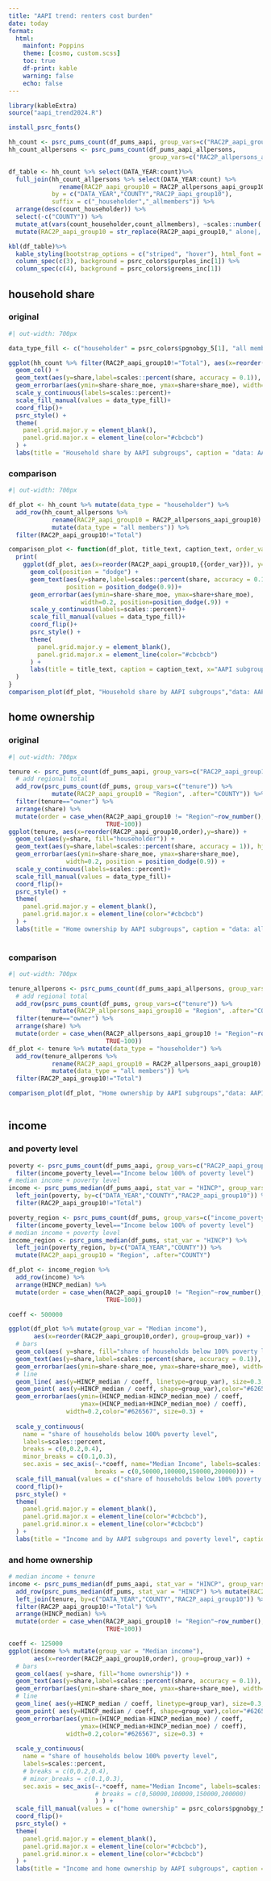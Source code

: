 ```yaml
---
title: "AAPI trend: renters cost burden"
date: today
format: 
  html:
    mainfont: Poppins
    theme: [cosmo, custom.scss]
    toc: true
    df-print: kable
    warning: false
    echo: false
---
```


```r
library(kableExtra)
source("aapi_trend2024.R")

install_psrc_fonts()
```

```r
hh_count <- psrc_pums_count(df_pums_aapi, group_vars=c("RAC2P_aapi_group10"))
hh_count_allpersons <- psrc_pums_count(df_pums_aapi_allpersons,
                                       group_vars=c("RAC2P_allpersons_aapi_group10"))

df_table <- hh_count %>% select(DATA_YEAR:count)%>%
  full_join(hh_count_allpersons %>% select(DATA_YEAR:count) %>% 
              rename(RAC2P_aapi_group10 = RAC2P_allpersons_aapi_group10),
            by = c("DATA_YEAR","COUNTY","RAC2P_aapi_group10"), 
            suffix = c("_householder","_allmembers")) %>%
  arrange(desc(count_householder)) %>%
  select(-c("COUNTY")) %>%
  mutate_at(vars(count_householder,count_allmembers), ~scales::number(., accuracy=100, big.mark = ",")) %>%
  mutate(RAC2P_aapi_group10 = str_replace(RAC2P_aapi_group10," alone|, alone",""))

kbl(df_table)%>%
  kable_styling(bootstrap_options = c("striped", "hover"), html_font = "Poppins") %>%
  column_spec(c(3), background = psrc_colors$purples_inc[1]) %>%
  column_spec(c(4), background = psrc_colors$greens_inc[1])
```


## household share
:::{.panel-tabset}
### original
```r
#| out-width: 700px

data_type_fill <- c("householder" = psrc_colors$pgnobgy_5[1], "all members" = psrc_colors$pgnobgy_5[2])

ggplot(hh_count %>% filter(RAC2P_aapi_group10!="Total"), aes(x=reorder(RAC2P_aapi_group10,share), y=share, fill="householder")) +
  geom_col() +
  geom_text(aes(y=share,label=scales::percent(share, accuracy = 0.1)), hjust=-0.5)+
  geom_errorbar(aes(ymin=share-share_moe, ymax=share+share_moe), width=0.2) +
  scale_y_continuous(labels=scales::percent)+
  scale_fill_manual(values = data_type_fill)+
  coord_flip()+
  psrc_style() +
  theme(
    panel.grid.major.y = element_blank(),
    panel.grid.major.x = element_line(color="#cbcbcb")
  ) +
  labs(title = "Household share by AAPI subgroups", caption = "data: AAPI households by householder race", x="AAPI subgroups")
```
### comparison
```r
#| out-width: 700px

df_plot <- hh_count %>% mutate(data_type = "householder") %>%
  add_row(hh_count_allpersons %>%
            rename(RAC2P_aapi_group10 = RAC2P_allpersons_aapi_group10) %>% 
            mutate(data_type = "all members")) %>%
  filter(RAC2P_aapi_group10!="Total")

comparison_plot <- function(df_plot, title_text, caption_text, order_var = share){
  print(
    ggplot(df_plot, aes(x=reorder(RAC2P_aapi_group10,{{order_var}}), y=share, fill = data_type)) +
      geom_col(position = "dodge") +
      geom_text(aes(y=share,label=scales::percent(share, accuracy = 0.1)), hjust=-0.6, 
                position = position_dodge(0.9))+
      geom_errorbar(aes(ymin=share-share_moe, ymax=share+share_moe),
                    width=0.2, position=position_dodge(.9)) +
      scale_y_continuous(labels=scales::percent)+
      scale_fill_manual(values = data_type_fill)+
      coord_flip()+
      psrc_style() +
      theme(
        panel.grid.major.y = element_blank(),
        panel.grid.major.x = element_line(color="#cbcbcb")
      ) +
      labs(title = title_text, caption = caption_text, x="AAPI subgroups")
  )
}
comparison_plot(df_plot, "Household share by AAPI subgroups","data: AAPI households by householder race and by all members")

```
:::

## home ownership
:::{.panel-tabset}
### original
```r
#| out-width: 700px

tenure <- psrc_pums_count(df_pums_aapi, group_vars=c("RAC2P_aapi_group10","tenure")) %>%
  # add regional total
  add_row(psrc_pums_count(df_pums, group_vars=c("tenure")) %>%
            mutate(RAC2P_aapi_group10 = "Region", .after="COUNTY")) %>%
  filter(tenure=="owner") %>%
  arrange(share) %>%
  mutate(order = case_when(RAC2P_aapi_group10 != "Region"~row_number(),
                           TRUE~100))
ggplot(tenure, aes(x=reorder(RAC2P_aapi_group10,order),y=share)) +
  geom_col(aes(y=share, fill="householder")) +
  geom_text(aes(y=share,label=scales::percent(share, accuracy = 1)), hjust=1.6, color="white")+
  geom_errorbar(aes(ymin=share-share_moe, ymax=share+share_moe),
                width=0.2, position = position_dodge(0.9)) +
  scale_y_continuous(labels=scales::percent)+
  scale_fill_manual(values = data_type_fill)+
  coord_flip()+
  psrc_style() +
  theme(
    panel.grid.major.y = element_blank(),
    panel.grid.major.x = element_line(color="#cbcbcb")
  ) +
  labs(title = "Home ownership by AAPI subgroups", caption = "data: all households (for regional homeownership) and AAPI households by householder race", x="AAPI subgroups")
  
```

### comparison
```r
#| out-width: 700px

tenure_allperons <- psrc_pums_count(df_pums_aapi_allpersons, group_vars=c("RAC2P_allpersons_aapi_group10","tenure")) %>%
  # add regional total
  add_row(psrc_pums_count(df_pums, group_vars=c("tenure")) %>%
            mutate(RAC2P_allpersons_aapi_group10 = "Region", .after="COUNTY")) %>%
  filter(tenure=="owner") %>%
  arrange(share) %>%
  mutate(order = case_when(RAC2P_allpersons_aapi_group10 != "Region"~row_number(),
                           TRUE~100))
df_plot <- tenure %>% mutate(data_type = "householder") %>%
  add_row(tenure_allperons %>%
            rename(RAC2P_aapi_group10 = RAC2P_allpersons_aapi_group10) %>% 
            mutate(data_type = "all members")) %>%
  filter(RAC2P_aapi_group10!="Total")

comparison_plot(df_plot, "Home ownership by AAPI subgroups","data: AAPI households by householder race and by all members",order)
  
```
:::

## income

:::{.panel-tabset}

### and poverty level
```r
poverty <- psrc_pums_count(df_pums_aapi, group_vars=c("RAC2P_aapi_group10","income_poverty_level")) %>%
  filter(income_poverty_level=="Income below 100% of poverty level")
# median income + poverty level
income <- psrc_pums_median(df_pums_aapi, stat_var = "HINCP", group_vars=c("RAC2P_aapi_group10")) %>%
  left_join(poverty, by=c("DATA_YEAR","COUNTY","RAC2P_aapi_group10")) %>%
  filter(RAC2P_aapi_group10!="Total")

poverty_region <- psrc_pums_count(df_pums, group_vars=c("income_poverty_level")) %>%
  filter(income_poverty_level=="Income below 100% of poverty level")
# median income + poverty level
income_region <- psrc_pums_median(df_pums, stat_var = "HINCP") %>%
  left_join(poverty_region, by=c("DATA_YEAR","COUNTY")) %>%
  mutate(RAC2P_aapi_group10 = "Region", .after="COUNTY") 

df_plot <- income_region %>%
  add_row(income) %>%
  arrange(HINCP_median) %>%
  mutate(order = case_when(RAC2P_aapi_group10 != "Region"~row_number(),
                           TRUE~100))

coeff <- 500000

ggplot(df_plot %>% mutate(group_var = "Median income"), 
       aes(x=reorder(RAC2P_aapi_group10,order), group=group_var)) +
  # bars
  geom_col(aes( y=share, fill="share of households below 100% poverty level")) +
  geom_text(aes(y=share,label=scales::percent(share, accuracy = 0.1)), hjust=1.1, color="white")+
  geom_errorbar(aes(ymin=share-share_moe, ymax=share+share_moe), width=0.2) +
  # line
  geom_line( aes(y=HINCP_median / coeff, linetype=group_var), size=0.3,color="#626567") +
  geom_point( aes(y=HINCP_median / coeff, shape=group_var),color="#626567")+
  geom_errorbar(aes(ymin=(HINCP_median-HINCP_median_moe) / coeff, 
                    ymax=(HINCP_median+HINCP_median_moe) / coeff), 
                width=0.2,color="#626567", size=0.3) +
  
  scale_y_continuous(
    name = "share of households below 100% poverty level",
    labels=scales::percent,
    breaks = c(0,0.2,0.4), 
    minor_breaks = c(0.1,0.3),
    sec.axis = sec_axis(~.*coeff, name="Median Income", labels=scales::label_comma(),
                        breaks = c(0,50000,100000,150000,200000))) + 
  scale_fill_manual(values = c("share of households below 100% poverty level" = psrc_colors$pgnobgy_5[1]))+
  coord_flip()+
  psrc_style() +
  theme(
    panel.grid.major.y = element_blank(),
    panel.grid.major.x = element_line(color="#cbcbcb"),
    panel.grid.minor.x = element_line(color="#cbcbcb")
  ) +
  labs(title = "Income and by AAPI subgroups and poverty level", caption = "data: AAPI households by householder race", x="AAPI subgroups")
```


### and home ownership
```r
# median income + tenure
income <- psrc_pums_median(df_pums_aapi, stat_var = "HINCP", group_vars=c("RAC2P_aapi_group10")) %>%
  add_row(psrc_pums_median(df_pums, stat_var = "HINCP") %>% mutate(RAC2P_aapi_group10 = "Region", .after="COUNTY") ) %>%
  left_join(tenure, by=c("DATA_YEAR","COUNTY","RAC2P_aapi_group10")) %>%
  filter(RAC2P_aapi_group10!="Total") %>%
  arrange(HINCP_median) %>%
  mutate(order = case_when(RAC2P_aapi_group10 != "Region"~row_number(),
                           TRUE~100))

coeff <- 125000
ggplot(income %>% mutate(group_var = "Median income"), 
       aes(x=reorder(RAC2P_aapi_group10,order), group=group_var)) +
  # bars
  geom_col(aes( y=share, fill="home ownership")) +
  geom_text(aes(y=share,label=scales::percent(share, accuracy = 0.1)), hjust=1.1, color="white")+
  geom_errorbar(aes(ymin=share-share_moe, ymax=share+share_moe), width=0.2) +
  # line
  geom_line( aes(y=HINCP_median / coeff, linetype=group_var), size=0.3,color="#626567") +
  geom_point( aes(y=HINCP_median / coeff, shape=group_var),color="#626567")+
  geom_errorbar(aes(ymin=(HINCP_median-HINCP_median_moe) / coeff, 
                    ymax=(HINCP_median+HINCP_median_moe) / coeff), 
                width=0.2,color="#626567", size=0.3) +
  
  scale_y_continuous(
    name = "share of households below 100% poverty level",
    labels=scales::percent,
    # breaks = c(0,0.2,0.4), 
    # minor_breaks = c(0.1,0.3),
    sec.axis = sec_axis(~.*coeff, name="Median Income", labels=scales::label_comma(),
                        # breaks = c(0,50000,100000,150000,200000)
                        ) ) + 
  scale_fill_manual(values = c("home ownership" = psrc_colors$pgnobgy_5[1]))+
  coord_flip()+
  psrc_style() +
  theme(
    panel.grid.major.y = element_blank(),
    panel.grid.major.x = element_line(color="#cbcbcb"),
    panel.grid.minor.x = element_line(color="#cbcbcb")
  ) +
  labs(title = "Income and home ownership by AAPI subgroups", caption = "data: AAPI households by householder race", x="AAPI subgroups")
```
:::